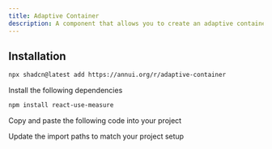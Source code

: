 ```yaml
---
title: Adaptive Container
description: A component that allows you to create an adaptive container.
---
```


<ComponentPreview
  name="adaptive-container-demo"
  description="A component that allows you to create an adaptive container."
/>

## Installation

<ComponentInstall>

<CLIInstall>
  
```bash
npx shadcn@latest add https://annui.org/r/adaptive-container
```

</CLIInstall>

<ManualInstall>

<Steps>

<Step>

Install the following dependencies

</Step>

```bash
npm install react-use-measure
```

<Step>

Copy and paste the following code into your project

</Step>

<ComponentSource name="adaptive-container" />

<Step>

Update the import paths to match your project setup

</Step>

</Steps>

</ManualInstall>

</ComponentInstall>
